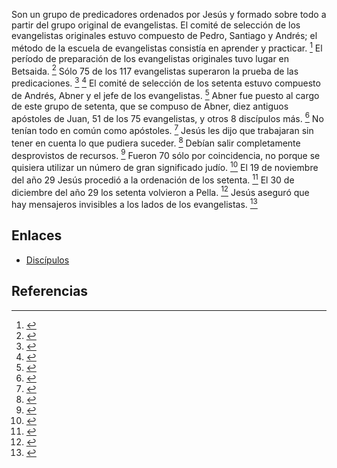 Son un grupo de predicadores ordenados por Jesús y formado sobre todo a partir del grupo original de evangelistas. El comité de selección de los evangelistas originales estuvo compuesto de Pedro, Santiago y Andrés; el método de la escuela de evangelistas consistía en aprender y practicar. <ref name="n0">{{lib|LU|148|1|1}}</ref> El período de preparación de los evangelistas originales tuvo lugar en Betsaida. <ref name="n1">{{lib|LU|148}}</ref> Sólo 75 de los 117 evangelistas superaron la prueba de las predicaciones. <ref name="n2">{{lib|LU|149|7|3}}</ref> <ref name="n3">{{lib|LU|153|5|2}}</ref> El comité de selección de los setenta estuvo compuesto de Andrés, Abner y el jefe de los evangelistas. <ref name="n4">{{lib|LU|163|2|1}}</ref> Abner fue puesto al cargo de este grupo de setenta, que se compuso de Abner, diez antiguos apóstoles de Juan, 51 de los 75 evangelistas, y otros 8 discípulos más. <ref name="n5">{{lib|LU|163|1|1}}</ref> No tenían todo en común como apóstoles. <ref name="n6">{{lib|LU|148|1|3}}</ref> Jesús les dijo que trabajaran sin tener en cuenta lo que pudiera suceder. <ref name="n7">{{lib|LU|171|3|2}}</ref> Debían salir completamente desprovistos de recursos. <ref name="n8">{{lib|LU|163|4|12}}</ref> Fueron 70 sólo por coincidencia, no porque se quisiera utilizar un número de gran significado judío. <ref name="n9">{{lib|LU|163|4|17}}</ref> El 19 de noviembre del año 29 Jesús procedió a la ordenación de los setenta. <ref name="n10">{{lib|LU|163|1}}</ref> El 30 de diciembre del año 29 los setenta volvieron a Pella. <ref name="n11">{{lib|LU|163|6}}</ref> Jesús aseguró que hay mensajeros invisibles a los lados de los evangelistas. <ref name="n12">{{lib|LU|175|1|8}}</ref> 

== Enlaces ==

* [[discípulos|Discípulos]]


== Referencias ==

<references/>
